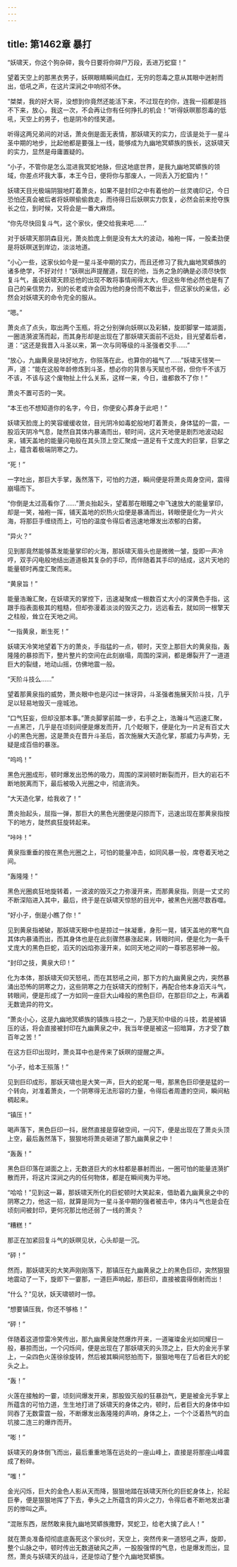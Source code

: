 ```yaml
---
---
---
```

title: 第1462章 暴打
---



“妖啸天，你这个狗杂碎，我今日要将你碎尸万段，丢进万蛇窟！”

望着天空上的那黑衣男子，妖暝眼睛瞬间血红，无穷的怨毒之意从其眼中迸射而出，低吼之声，在这片深涧之中响彻不休。

“桀桀，我的好大哥，没想到你竟然还能活下来，不过现在的你，连我一招都是挡不下来，放心，我这一次，不会再让你有任何挣扎的机会！”听得妖暝那怨毒的低吼，天空上的男子，也是阴冷的怪笑道。

听得这两兄弟间的对话，萧炎倒是面无表情，那妖啸天的实力，应该是处于一星斗圣中期的地步，比起他都是要强上一线，能够成为九幽地冥蟒族的族长，这妖啸天的实力，显然是母庸置疑的。

“小子，不管你是怎么混进我冥蛇地脉，但这地底世界，是我九幽地冥蟒族的领域，你差点坏我大事，本王今日，便将你与那废人，一同丢入万蛇窟内！”

妖啸天目光极端阴狠地盯着萧炎，如果不是封印之中有着他的一丝灵魂印记，今日恐怕还真会被后者将妖暝偷偷救走，而待得日后妖暝实力恢复，必然会前来抢夺族长之位，到时候，又将会是一番大麻烦。

“你先尽快回复斗气，这个家伙，便交给我来吧……”

对于妖啸天那阴森目光，萧炎脸庞上倒是没有太大的波动，袖袍一挥，一股柔劲便是将妖暝送到岸边，淡淡地道。

“小心一些，这家伙如今是一星斗圣中期的实力，而且还修习了我九幽地冥蟒族的诸多绝学，不好对付！”妖暝出声提醒道，现在的他，当务之急的确是必须尽快恢复斗气，虽说妖啸天顾忌他的出现不敢将事情闹得太大，但这些年他必然也是有了自己的亲信势力，别的长老或许会因为他的身份而不敢出手，但这家伙的亲信，必然会对妖啸天的命令完全的服从。

“嗯。”

萧炎点了点头，取出两个玉瓶，将之分别弹向妖暝以及彩鳞，旋即脚掌一踏湖面，一圈涟漪波荡而起，而其身形却是出现在了那妖啸天面前不远处，目光望着后者，道：“这还是我晋入斗圣以来，第一次与同等级的斗圣强者交手……”

“放心，九幽黄泉是块好地方，你殒落在此，也算你的福气了……”妖啸天怪笑一声，道：“能在这般年龄修炼到斗圣，想必你的背景与天赋也不弱，但你千不该万不该，不该与这个废物扯上什么关系，这样一来，今日，谁都救不了你！”

萧炎不置可否的一笑。

“本王也不想知道你的名字，今日，你便安心葬身于此吧！”

妖啸天脸庞上的笑容缓缓收敛，目光阴冷如毒蛇般地盯着萧炎，身体猛的一震，一股滔天阴冷气息，陡然自其体内暴涌而出，顿时间，这片天地便是剧烈地波动起来，铺天盖地的能量闪电般在其头顶上空汇聚成一道足有千丈庞大的巨掌，巨掌之上，蕴含着极端阴寒之力。

“死！”

一字吐出，那巨大手掌，轰然落下，可怕的力道，瞬间便是将萧炎周身空间，震得崩塌而下。

“你倒是太过高看你了……”萧炎抬起头，望着那在眼瞳之中飞速放大的能量掌印，却是一笑，袖袍一挥，铺天盖地的炽热火焰便是暴涌而出，转眼便是化为一片火海，将那巨手缠绕而上，可怕的温度令得后者迅速地爆发出浓郁的白雾。

“异火？”

见到那竟然能够蒸发能量掌印的火海，那妖啸天眉头也是微微一皱，旋即一声冷哼，双手闪电般地结出道道极其复杂的手印，而伴随着其手印的结成，这片天地的能量顿时再度汇聚而来。

“黄泉旨！”

能量浩瀚汇聚，在妖啸天的掌控下，迅速凝聚成一根数百丈大小的深黄色手指，这跟手指表面极其的粗糙，但却弥漫着淡淡的毁灭之力，远远看去，就如同一根擎天之柱般，耸立在天地之间。

“一指黄泉，断生死！”

妖啸天冷笑地望着下方的萧炎，手指猛的一点，顿时，天空上那巨大的黄泉指，轰隆隆的暴掠而下，整片整片的空间在此刻崩塌，周围的深涧，都是爆裂开了一道道巨大的裂缝，地动山摇，仿佛地震一般。

“天阶斗技么……”

望着那黄泉指的威势，萧炎眼中也是闪过一抹讶异，斗圣强者施展天阶斗技，几乎足以轻易地毁灭一座城池。

“口气狂妄，但却没那本事。”萧炎脚掌前踏一步，右手之上，浩瀚斗气迅速汇聚，一点黑芒，几乎是在顷刻间便是爆发而开，几个眨眼下，便是化为一片足有百丈大小的黑色光圈，这是萧炎在晋升斗圣后，首次施展大天造化掌，那威力与声势，无疑是成百倍的暴涨。

“呜呜！”

黑色光圈成形，顿时爆发出恐怖的吸力，周围的深涧顿时断裂而开，巨大的岩石不断地脱离而下，最后被吸入光圈之中，彻底消失。

“大天造化掌，给我收了！”

萧炎抬起头，屈指一弹，那巨大的黑色光圈便是闪掠而下，迅速出现在那黄泉指按下的地方，陡然疯狂旋转起来。

“咔咔！”

黄泉指重垂的按在黑色光圈之上，可怕的能量冲击，如同风暴一般，席卷着天地之间。

“轰隆隆！”

黑色光圈疯狂地旋转着，一波波的毁灭之力弥漫开来，而那黄泉指，则是一丈丈的不断深陷进入其中，最后，终于是在妖啸天惊怒的目光中，被黑色光圈尽数吞噬。

“好小子，倒是小瞧了你！”

见到黄泉指被破，那妖啸天眼中也是掠过一抹凝重，身形一晃，铺天盖地的寒气自其体内暴涌而出，而其身体也是在此刻骤然暴涨起来，转眼时间，便是化为一条千丈庞大的黑色巨蛇，滔天的凶焰弥漫开来，如同天地之间的一尊邪恶邪神一般。

“封印之技，黄泉大印！”

化为本体，那妖啸天仰天怒吼，而在其怒吼之间，那下方的九幽黄泉之内，突然暴涌出恐怖的阴寒之力，这些阴寒之力在妖啸天的控制下，再配合他本身滔天斗气，转眼间，便是形成了一方如同一座巨大山峰般的黑色巨印，在那巨印之上，布满着无数诡异的符文。

“萧炎小心，这是九幽地冥蟒族的镇族斗技之一，乃是天阶中级的斗技，若是被镇压的话，将会直接被封印在九幽黄泉之中，我当年便是被这一招暗算，方才受了数百年之苦！”

在这方巨印出现时，萧炎耳中也是传来了妖暝的提醒之声。

“小子，给本王殒落！”

见到巨印成形，那妖天啸也是大笑一声，巨大的蛇尾一甩，那黑色巨印便是猛的一个转向，对准着萧炎，一个阴寒得无法形容的力量，令得后者周遭的空间，瞬间粘稠起来。

“镇压！”

喝声落下，黑色巨印一抖，居然直接是穿破空间，一闪下，便是出现在了萧炎头顶上空，最后轰然落下，狠狠地将萧炎砸进了那九幽黄泉之中！

“轰轰！”

黑色巨印落在湖面之上，无数道巨大的水柱都是暴射而出，一圈可怕的能量涟漪扩散而开，将这片深涧之内的任何物体，都是在瞬间夷为平地。

“哈哈！”见到这一幕，那妖啸天所化的巨蛇顿时大笑起来，借助着九幽黄泉之中的阴寒之力，他这一招，就算是同为一星斗圣中期的强者被击中，体内斗气也是会在顷刻间被封印，更何况那比他还弱了一线的萧炎？

“糟糕！”

那正在加紧回复斗气的妖暝见状，心头却是一沉。

“砰！”

然而，那妖啸天的大笑声刚刚落下，那镇压在九幽黄泉之上的黑色巨印，突然狠狠地震动了一下，旋即下一霎那，一道巨声响起，那巨印，直接被震得倒射而出！

“什么？”见状，妖天啸顿时一惊。

“想要镇压我，你还不够格！”

“砰！”

伴随着这道惊雷冷笑传出，那九幽黄泉陡然爆炸开来，一道璀璨金光如同耀日一般，暴掠而出，一个闪烁间，便是出现在了那妖啸天的头顶之上，巨大的金光手掌上，一朵四色火莲徐徐旋转，然后被其瞬间怒拍而下，狠狠地甩在了后者巨大的蛇头之上。

“轰！”

火莲在接触的一霎，顷刻间爆发开来，那股毁灭般的狂暴劲气，更是被金光手掌上所蕴含的可怕力道，生生地打进了妖啸天的身体之内，顿时，后者巨大的身体中如同吞了无数雷霆一般，不断爆发出轰隆隆的声响，身体之上，一个个泛着热气的血坑接二连三的爆炸而开。

“嘭！”

妖啸天的身体倒飞而出，最后重重地落在远处的一座山峰上，直接是将那座山峰震成了粉碎。

“嗤！”

金光闪烁，巨大的金色人影从天而降，狠狠地踏在妖啸天所化的巨蛇身体上，抡起巨拳，便是狠狠地挥了下去，拳头之上所蕴含的异火之力，令得后者不断地发出凄厉的惨叫之声。

“混账东西，居然敢来我九幽地冥蟒族撒野，冥蛇卫，给老大擒了此人！”

就在萧炎准备彻彻底底轰死这个家伙时，天空上，突然传来一道怒吼之声，旋即，整个山脉之中，顿时传出无数道破风之声，一股股强悍的气息，也是爆发而出，显然，萧炎与妖啸天的战斗，还是惊动了整个九幽地冥蟒族。